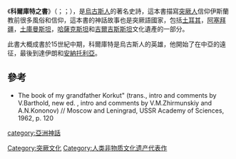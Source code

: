 《'''科爾庫特之書'''》（{{lang-tr|Dede Korkut}}；{{lang-az|Dədə Qorqud}}；{{lang-ar|دده قورقود}}），是[[烏古斯人|烏古斯人]]的著名史詩，這本書描寫[[突厥人|突厥人]]信仰伊斯蘭教前很多風俗和信仰，這本書的神話故事也是突厥語國家，包括[[土耳其|土耳其]]，[[阿塞拜疆|阿塞拜疆]]，[[土庫曼斯坦|土庫曼斯坦]]，[[哈薩克斯坦|哈薩克斯坦]]和[[吉爾吉斯斯坦|吉爾吉斯斯坦]]文化遺產的一部分。

此書大概成書於15世紀中期，科爾庫特是烏古斯人的英雄，他開始了在中亞的遠征，最後到達伊朗和[[安納托利亞|安納托利亞]]。

==參考==
*The book of my grandfather Korkut" (trans., intro and comments by V.Barthold, new ed. , intro and comments by V.M.Zhirmunskiy and A.N.Kononov) // Moscow and Leningrad, USSR Academy of Sciences, 1962, p. 120

[[category:亞洲神話|category:亞洲神話]]
[[Category:突厥文化|Category:突厥文化]]
[[Category:人类非物质文化遗产代表作|Category:人类非物质文化遗产代表作]]
